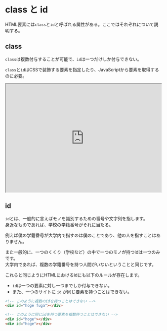 # class と id

HTML要素には`class`と`id`と呼ばれる属性がある。ここではそれぞれについて説明する。

## class

`class`は複数付与することが可能で、`id`は一つだけしか付与できない。

`class`と`id`はCSSで装飾する要素を指定したり、JavaScriptから要素を取得するのに必要。

<iframe
  src="https://stackblitz.com/edit/js-5ti1d2?devToolsHeight=33&embed=1&file=index.html&hideExplorer=1&hideNavigation=1"
  width="100%"
  height="350px"
  title="stupefied-sutherland-jdtqvf"
  allow="accelerometer; ambient-light-sensor; camera; encrypted-media; geolocation; gyroscope; hid; microphone; midi; payment; usb; vr; xr-spatial-tracking"
  sandbox="allow-forms allow-modals allow-popups allow-presentation allow-same-origin allow-scripts"
></iframe>

## id

`id`とは、一般的に言えばモノを識別するための番号や文字列を指します。  
身近なものであれば、学校の学籍番号がそれに当たる。

例えば僕の学籍番号が大学内で指すのは僕のことであり、他の人を指すことはありません。

また一般的に、一つのくくり（学校など）の中で一つのモノが持つidは一つのみです。  
大学内であれば、複数の学籍番号を持つ人間がいないということと同じです。

これらと同じようにHTMLにおけるidにも以下のルールが存在します。

- `id`は一つの要素に対し一つまでしか付与できない。
- また、一つのサイトに `id` が同じ要素を持つことはできない。

```html
<!-- このように複数のidを持つことはできない -->
<div id="hoge fuga"></div>
```

```html
<!-- このように同じidを持つ要素を複数持つことはできない -->
<div id="hoge"></div>
<div id="hoge"></div>
```
